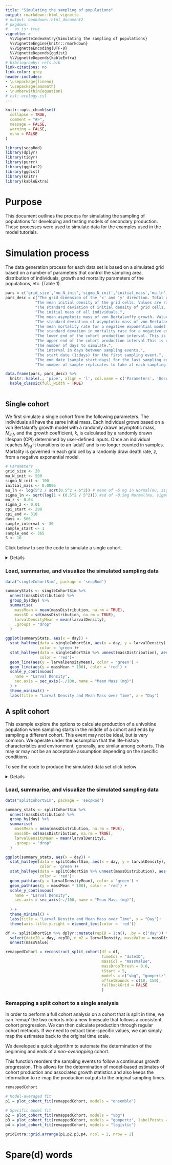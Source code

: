 ```yaml
---
title: "Simulating the sampling of populations"
output: rmarkdown::html_vignette
# output: bookdown::html_document2
# pkgdown:
#   as_is: true
vignette: >
  %\VignetteIndexEntry{Simulating the sampling of populations}
  %\VignetteEngine{knitr::rmarkdown}
  %\VignetteEncoding{UTF-8}
  %\VignetteDepends{ggdist}
  %\VignetteDepends{kableExtra}
# bibliography: refs.bib
link-citations: no
link-color: grey
header-includes:
- \usepackage{lineno}
- \usepackage{amsmath}
- \numberwithin{equation}
# csl: ecology.csl
---
```


```r
knitr::opts_chunk$set(
  collapse = TRUE,
  comment = "#>",
  message = FALSE,
  warning = FALSE,
  echo = FALSE
)

library(secpRod)
library(dplyr)
library(tidyr)
library(purrr)
library(ggplot2)
library(ggdist)
library(knitr)
library(kableExtra)
```

# Purpose

This document outlines the process for simulating the sampling of populations for developing and testing models of secondary production. These processes were used to simulate data for the examples used in the model tutorials.

# Simulation process

The data generation process for each data set is based on a simulated grid based on a number of parameters that control the sampling area, distribution of individuals, growth and mortality parameters of the populations, etc. (Table 1).

```r
pars = c('grid_size','mu_N_init','sigma_N_init','initial_mass','mu_ln','sigma_ln','mu_z','sigma_z','cpi_start','cpi_end','days','sample_interval','sample_start','sample_end','S')
pars_desc = c("The grid dimension of the 'x' and 'y' direction. Total grid cells is $n^2$",
             "The mean initial density of the grid cells. Values are randomly drawn from a $N(mu_{Ninit}, sigma_{Ninit})$",
             "The standard deviation of initial density of grid cells. Values are randomly drawn from $N(mu_{Ninit}, sigma_{Ninit})$",
             "The initial mass of all individuals.",
             "The mean asymptotic mass of von Bertalanffy growth. Values for each individual are randomly draws from $Lognormal(mu_{ln}, sigma_{ln})$.",
             "The standard deviation of asymptotic mass of von Bertalanffy growth. Values for each individual are randomly draws from $Lognormal(mu_{ln}, sigma_{ln})$.",
             "The mean mortality rate for a negative exponential model. Values for each cell are randomly drawn from $N(mu_{z}, sigma_{z})$.",
             "The standard devation in mortality rate for a negative exponential model. Values for each cell are randomly drawn from $N(mu_{z}, sigma_{z})$.",
             "The lower end of the cohort production interval. This is used to modify the growth coefficient, $k$, in von Bertalanffy growth. Values for each individual are drawn $Uniform(cpi_{start}, cpi_{end})$.",
             "The upper end of the cohort production interval.This is used to modify the growth coefficient, $k$, in von Bertalanffy growth. Values for each individual are drawn $Uniform(cpi_{start}, cpi_{end})$.",
             "The number of days to simulate.",
             "The interval in days between sampling events.",
             "The start date (1:days) for the first sampling event.",
             "The end date (sample_start:days) for the last sampling event.",
             "The number of sample replicates to take at each sampling event. Samples are chosen without replacement within a sampling event.")

data.frame(pars, pars_desc) %>% 
  knitr::kable(., 'pipe', align = 'l', col.name = c('Parameters', 'Description')) %>% 
  kable_classic(full_width = TRUE)
  
```

## Single cohort

We first simulate a single cohort from the following parameters. The individuals all have the same initial mass. Each individual grows based on a von Bertalanffy growth model with a randomly drawn asymptotic mass, $M_{inf}$, and the growth coefficient, $k$, is calculated by a randomly drawn lifespan (CPI) determined by user-defined inputs. Once an individual reaches $M_{inf}$ it transitions to an 'adult' and is no longer counted in samples. Mortality is governed in each grid cell by a randomly draw death rate, $z$, from a negative exponential model.

```r
# Parameters
grid_size <- 20
mu_N_init <- 500
sigma_N_init <- 100
initial_mass <- 0.0006
mu_ln <- log(5^2 / sqrt(0.5^2 + 5^2)) # mean of ~5 mg in Normal(mu, sigma)
sigma_ln <- sqrt(log(1 + (0.5^2 / 5^2))) #sd of ~0.5mg Normal(mu, sigma)
mu_z <- 0.04
sigma_z <- 0.01
cpi_start <- 290
cpi_end <- 310
days <- 506
sample_interval <- 30
sample_start <- 1    
sample_end <- 365    
S <- 10  

```

Click below to see the code to simulate a single cohort.

<details>

```r
## not run
# Function to initialize a cohort
init_cohort <- function(i, j, start_day) {
  N_init <- max(1, round(rnorm(1, mu_N_init, sigma_N_init)))
  M_inf <- rlnorm(N_init, meanlog = mu_ln, sdlog = sigma_ln)
  k <- log(M_inf / initial_mass) / runif(N_init, cpi_start, cpi_end)
  z <- rnorm(1, mu_z, sigma_z)
  tibble(
    x = i,
    y = j,
    id = 1:N_init,
    mass = initial_mass,
    M_inf = M_inf,
    k = k,
    alive = TRUE,
    adult = FALSE,
    z = z,
    cohort_start = start_day
  )
}

# Initialize first cohort on day 1
grid_population <- map2_dfr(rep(1:grid_size, each = grid_size), rep(1:grid_size, times = grid_size), ~init_cohort(.x, .y, 1))

# Daily update function for larval individuals only
update_day <- function(pop, current_day) {
  pop %>%
    dplyr::filter(alive & !adult) %>%
    dplyr::mutate(
      time_since_start = current_day - cohort_start,
      alive = runif(n()) > z,
      mass = M_inf * (1 - exp(-k * time_since_start)),
      adult = mass >= M_inf
    ) %>%
    dplyr::filter(alive & !adult)  # remove those who died or became adult
}

# Run simulation with second cohort added at day 366
simulation <- vector("list", length = days)
simulation[[1]] <- grid_population

set.seed(1312)
for (d in 2:days) {
  updated_pop <- update_day(simulation[[d - 1]], d - 1)

  if (d == 366) {
    new_cohort <- map2_dfr(rep(1:grid_size, each = grid_size), rep(1:grid_size, times = grid_size), ~init_cohort(.x, .y, 366))
    updated_pop <- bind_rows(updated_pop, new_cohort)
  }
  simulation[[d]] <- updated_pop
}

# Combine for sampling
all_days <- bind_rows(simulation, .id = "day") %>%
  dplyr::mutate(day = as.integer(day))

# Sampling protocol (larvae only)
sampling_results <- list()
sampled_cells <- list()

for (t in seq(sample_start, sample_end, by = sample_interval)) {
  all_cells <- expand.grid(x = 1:grid_size, y = 1:grid_size)
  if (length(sampled_cells) > 0) {
    prev_sampled <- bind_rows(sampled_cells)
    available_cells <- anti_join(all_cells, prev_sampled, by = c("x", "y"))
  } else {
    available_cells <- all_cells
  }
  sampled <- available_cells %>% sample_n(min(S, nrow(available_cells)))
  sampled_cells[[length(sampled_cells) + 1]] <- sampled

  sampled_data <- all_days %>%
    dplyr::filter(day == t) %>%
    semi_join(sampled, by = c("x", "y")) %>%
    group_by(x, y) %>%
    summarise(
      larval_density = n(),
      mass_distribution = list(mass),
      .groups = "drop"
    ) %>%
    dplyr::mutate(day = t)

  sampling_results[[length(sampling_results) + 1]] <- sampled_data
}

# Final output
daily_sampling <- bind_rows(sampling_results)

```

</details>

### Load, summarise, and visualize the simulated sampling data

```r
data("singleCohortSim", package = 'secpRod')

summaryStats <- singleCohortSim %>%
  unnest(massDistribution) %>%
  group_by(day) %>%
  summarise(
    massMean = mean(massDistribution, na.rm = TRUE),
    massSD = sd(massDistribution, na.rm = TRUE),
    larvalDensityMean = mean(larvalDensity),
    .groups = "drop"
  )

ggplot(summaryStats, aes(x = day)) +
  stat_halfeye(data = singleCohortSim, aes(x = day, y = larvalDensity),
               color = 'green')+
  stat_halfeye(data = singleCohortSim %>% unnest(massDistribution), aes(x = day, y = massDistribution*100),
               color = 'red')+
  geom_line(aes(y = larvalDensityMean), color = 'green') +
  geom_line(aes(y = massMean * 100), color = 'red') +
  scale_y_continuous(
    name = "Larval Density",
    sec.axis = sec_axis(~./100, name = "Mean Mass (mg)")
  ) +
  theme_minimal() +
  labs(title = "Larval Density and Mean Mass over Time", x = "Day")
```

## A split cohort

This example explore the options to calculate production of a univoltine population when sampling starts in the middle of a cohort and ends by sampling a different cohort. This event may not be ideal, but is very common. We operate under the assumption that the life-history characteristics and environment, generally, are similar among cohorts. This may or may not be an acceptable assumption depending on the specific conditions.

To see the code to produce the simulated data set click below

<details>

```r
# Spatial growth and mortality simulation in R
library(dplyr)
library(tidyr)
library(purrr)
library(ggplot2)
library(ggdist)

# Parameters
grid_size <- 20
mu_N_init <- 500
sigma_N_init <- 100
initial_mass <- 0.0006
mu_ln <- log(5^2 / sqrt(0.5^2 + 5^2))
sigma_ln <- sqrt(log(1 + (0.5^2 / 5^2)))
mu_z <- 0.04
sigma_z <- 0.01
cpi_start <- 290
cpi_end <- 310
days <- 506
sample_interval <- 30
sample_start <- 101    # adjustable start day
sample_end <- 465    # adjustable end day
S <- 10  # number of cells to sample per event

# Function to initialize a cohort
init_cohort <- function(i, j, start_day) {
  N_init <- max(1, round(rnorm(1, mu_N_init, sigma_N_init)))
  M_inf <- rlnorm(N_init, meanlog = mu_ln, sdlog = sigma_ln)
  k <- log(M_inf / initial_mass) / runif(N_init, cpi_start, cpi_end)
  z <- rnorm(1, mu_z, sigma_z)
  tibble(
    x = i,
    y = j,
    id = 1:N_init,
    mass = initial_mass,
    M_inf = M_inf,
    k = k,
    alive = TRUE,
    adult = FALSE,
    z = z,
    cohort_start = start_day
  )
}

# Initialize first cohort on day 1
set.seed(1312)

grid_population <- map2_dfr(rep(1:grid_size, each = grid_size), rep(1:grid_size, times = grid_size), ~init_cohort(.x, .y, 1))

# Daily update function for larval individuals only
update_day <- function(pop, current_day) {
  pop %>%
    dplyr::filter(alive & !adult) %>%
    dplyr::mutate(
      time_since_start = current_day - cohort_start,
      alive = runif(n()) > z,
      mass = M_inf * (1 - exp(-k * time_since_start)),
      adult = mass >= M_inf
    ) %>%
    dplyr::filter(alive & !adult)  # remove those who died or became adult
}

# Run simulation with second cohort added at day 366
simulation <- vector("list", length = days)
simulation[[1]] <- grid_population

#set seed to reproduce
for (d in 2:days) {
  updated_pop <- update_day(simulation[[d - 1]], d - 1)

  if (d == 366) {
    new_cohort <- map2_dfr(rep(1:grid_size, each = grid_size), rep(1:grid_size, times = grid_size), ~init_cohort(.x, .y, 366))
    updated_pop <- bind_rows(updated_pop, new_cohort)
  }
  simulation[[d]] <- updated_pop
}

# Combine for sampling
all_days <- bind_rows(simulation, .id = "day") %>%
  dplyr::mutate(day = as.integer(day))

# Sampling protocol (larvae only)
sampling_results <- list()
sampled_cells <- list()

for (t in seq(sample_start, sample_end, by = sample_interval)) {
  all_cells <- expand.grid(x = 1:grid_size, y = 1:grid_size)
  if (length(sampled_cells) > 0) {
    prev_sampled <- bind_rows(sampled_cells)
    available_cells <- anti_join(all_cells, prev_sampled, by = c("x", "y"))
  } else {
    available_cells <- all_cells
  }
  sampled <- available_cells %>% sample_n(min(S, nrow(available_cells)))
  sampled_cells[[length(sampled_cells) + 1]] <- sampled

  sampled_data <- all_days %>%
    dplyr::filter(day == t) %>%
    semi_join(sampled, by = c("x", "y")) %>%
    group_by(x, y) %>%
    summarise(
      larvalDensity = n(),
      massDistribution = list(mass),
      .groups = "drop"
    ) %>%
    dplyr::mutate(day = t)

  sampling_results[[length(sampling_results) + 1]] <- sampled_data
}

# Final output
daily_sampling <- bind_rows(sampling_results)
```

</details>

### Load, summarise, and visualize the simulated sampling data

```r

data("splitCohortSim", package = 'secpRod')

summary_stats <- splitCohortSim %>%
  unnest(massDistribution) %>%
  group_by(day) %>%
  summarise(
    massMean = mean(massDistribution, na.rm = TRUE),
    massSD= sd(massDistribution, na.rm = TRUE),
    larvalDensityMean = mean(larvalDensity),
    .groups = "drop"
  )

ggplot(summary_stats, aes(x = day)) +
  stat_halfeye(data = splitCohortSim, aes(x = day, y = larvalDensity),
               color = 'green')+
  stat_halfeye(data = splitCohortSim %>% unnest(massDistribution), aes(x = day, y = massDistribution*100),
               color = 'red')+
  geom_path(aes(y = larvalDensityMean), color = 'green') +
  geom_path(aes(y = massMean * 100), color = 'red') +
  scale_y_continuous(
    name = "Larval Density",
    sec.axis = sec_axis(~./100, name = "Mean Mass (mg)"),
    
  ) +
  theme_minimal() +
  labs(title = "Larval Density and Mean Mass over Time", x = "Day")+
  theme(axis.title.y.right = element_text(color = 'red'))

df <- splitCohortSim %>% dplyr::mutate(repID = 1:n(), .by = c('day')) %>% 
  select(dateID = day, repID, n_m2 = larvalDensity, massValue = massDistribution) %>% 
  unnest(massValue)

remappedCohort = reconstruct_split_cohort(df = df,
                                          timeCol = "dateID",
                                          massCol = "massValue",
                                          massDropThresh = 0.6,
                                          tStart = 5,
                                          models = c("vbg", "gompertz", "logistic", "richards"),
                                          offsetBounds = c(10, 150),
                                          fallbackGrid = FALSE
                                          )
```

### Remapping a split cohort to a single analysis

In order to perform a full cohort analysis on a cohort that is split in time, we can 'remap' the two cohorts into a new timescale that follows a consistent cohort progression. We can then calculate production through regular cohort methods. If we need to extract time-specific values, we can simply map the estimates back to the original time scale.

We developed a quick algorithm to automate the determination of the beginning and ends of a *non-overlapping* cohort.

This function reorders the sampling events to follow a continuous growth progression. This allows for the determination of model-based estimates of cohort production and associated growth statistics and also keeps the information to re-map the production outputs to the original sampling times.

```r

remappedCohort

# Model-averaged fit
p1 = plot_cohort_fit(remappedCohort, models = "ensemble")

# Specific model fit
p2 = plot_cohort_fit(remappedCohort, models = "vbg")
p3 = plot_cohort_fit(remappedCohort, models = "gompertz", labelPoints = FALSE)
p4 = plot_cohort_fit(remappedCohort, models = "logistic")

gridExtra::grid.arrange(p1,p2,p3,p4, ncol = 2, nrow = 2)

```




# Spare(d) words

<!-- ```{r old reconstruct} -->
<!-- fit_with_offset <- function(df_ordered, offset, models_to_fit = c("vonbert", "gompertz"), t_start = 5) { -->
<!--   stopifnot("cohort" %in% names(df_ordered)) -->

<!--   youngest_dates <- df_ordered %>% dplyr::filter(cohort == min(cohort)) %>% arrange(dateID) -->
<!--   delta_young <- diff(youngest_dates$dateID) -->
<!--   young_pseudotime <- c(0, cumsum(delta_young)) -->

<!--   oldest_dates <- df_ordered %>% dplyr::filter(cohort == max(cohort)) %>% arrange(dateID) -->
<!--   delta_old <- diff(oldest_dates$dateID) -->
<!--   start_old <- tail(young_pseudotime, 1) + delta_old[1]  # gap continuation -->
<!--   old_pseudotime <- c(start_old, start_old + cumsum(delta_old[-1])) -->

<!--   df_pseudo <- bind_rows( -->
<!--     dplyr::mutate(youngest_dates, pseudo_day = young_pseudotime), -->
<!--     dplyr::mutate(oldest_dates, pseudo_day = old_pseudotime) -->
<!--   ) %>% arrange(pseudo_day) -->

<!--   t_all <- df_pseudo$pseudo_day -->
<!--   W_all <- df_pseudo$mean_mass -->

<!--   fits <- list() -->
<!--   aiccs <- c() -->

<!--   if ("vonbert" %in% models_to_fit) { -->
<!--     m <- tryCatch(nls(W_all ~ Winf * (1 - exp(-k * (t_all - t0))), -->
<!--                       start = list(Winf = max(W_all), k = 0.01, t0 = t_start), -->
<!--                       control = nls.control(maxiter = 500)), -->
<!--                   error = function(e) NULL) -->
<!--     if (!is.null(m)) { -->
<!--       fits$vonbert <- m -->
<!--       aiccs["vonbert"] <- AIC(m) + 2 * 3^2 / (length(t_all) - 3 - 1) -->
<!--     } -->
<!--   } -->

<!--   if ("gompertz" %in% models_to_fit) { -->
<!--     m <- tryCatch(nls(W_all ~ Winf * exp(-exp(-k * (t_all - t0))), -->
<!--                       start = list(Winf = max(W_all), k = 0.01, t0 = t_start), -->
<!--                       control = nls.control(maxiter = 500)), -->
<!--                   error = function(e) NULL) -->
<!--     if (!is.null(m)) { -->
<!--       fits$gompertz <- m -->
<!--       aiccs["gompertz"] <- AIC(m) + 2 * 3^2 / (length(t_all) - 3 - 1) -->
<!--     } -->
<!--   } -->

<!--   return(list(fits = fits, aiccs = aiccs, df_pseudo = df_pseudo)) -->
<!-- } -->

<!-- reconstruct_cohort_pseudotime <- function(df, -->
<!--                                                        time_col = "dateID", -->
<!--                                                        mass_col = "massValue", -->
<!--                                                        mass_drop_thresh = 0.6, -->
<!--                                                        t_start = 5, -->
<!--                                                        models_to_fit = c("vonbert", "gompertz"), -->
<!--                                                        offset_bounds = c(10, 150), -->
<!--                                                        fallback_grid = TRUE) { -->
<!--    # Step 1: Sort cohorts by minimum size -->
<!--   # Step 1a: Aggregate replicate-level masses to daily means -->
<!--   agg <- df %>% -->
<!--     group_by(.data[[time_col]]) %>% -->
<!--     summarise(mean_mass = mean(.data[[mass_col]], na.rm = TRUE), .groups = "drop") %>% -->
<!--     arrange(.data[[time_col]]) -->

<!--   t <- agg[[time_col]] -->
<!--   W <- agg$mean_mass -->

<!--   # Step 2a: Detect split cohort via drop in mean mass -->
<!--   dM <- lead(W) / W -->
<!--   drop_idx <- which(dM < mass_drop_thresh)[1] -->
<!--   if (is.na(drop_idx)) drop_idx <- floor(length(t) / 2)  # fallback if no sharp drop -->

<!--   cohort1 <- agg[1:drop_idx, ] -->
<!--   cohort2 <- agg[(drop_idx + 1):length(t), ] -->

<!--   # Step 3a: Reorder cohorts so smallest mass cohort comes first -->
<!--   if (min(cohort1$mean_mass, na.rm = TRUE) > min(cohort2$mean_mass, na.rm = TRUE)) { -->
<!--     tmp <- cohort1 -->
<!--     cohort1 <- cohort2 -->
<!--     cohort2 <- tmp -->
<!--   } -->

<!--   cohort1$cohort <- 1 -->
<!--   cohort2$cohort <- 2 -->
<!--   df_ordered <- bind_rows(cohort1, cohort2) %>% arrange(cohort, .data[[time_col]]) -->

<!--   cohort_min <- df_ordered %>% -->
<!--     group_by(cohort) %>% -->
<!--     summarise(min_mass = min(mean_mass), .groups = "drop") %>% -->
<!--     arrange(min_mass) %>% -->
<!--     pull(cohort) -->

<!--   # df_ordered$cohort <- factor(df_ordered$cohort, levels = cohort_min) -->
<!--   df_ordered <- df_ordered %>% arrange(cohort, dateID) -->

<!--   obj_fn <- function(offset) { -->
<!--     out <- fit_with_offset(df_ordered, offset, models_to_fit, t_start) -->
<!--     if (length(out$aiccs) == 0) return(Inf) -->
<!--     sum(unlist(out$aiccs)) -->
<!--   } -->

<!--   # debugonce(fit_with_offset) -->
<!--   offset_opt <- tryCatch({ -->
<!--     optim(par = 50, fn = obj_fn, method = "L-BFGS-B", -->
<!--           lower = offset_bounds[1], upper = offset_bounds[2])$par -->
<!--   }, error = function(e) { -->
<!--     if (fallback_grid) { -->
<!--       grid <- seq(offset_bounds[1], offset_bounds[2], by = 1) -->
<!--       grid_scores <- sapply(grid, obj_fn) -->
<!--       grid[which.min(grid_scores)] -->
<!--     } else stop("Optimization failed and grid fallback is off.") -->
<!--   }) -->

<!--   fit_out <- fit_with_offset(df_ordered, offset_opt, models_to_fit, t_start) -->
<!--   fits <- fit_out$fits -->
<!--   df_pseudo <- fit_out$df_pseudo -->

<!--   t <- df_pseudo$pseudo_day -->
<!--   W <- df_pseudo$mean_mass -->
<!--   W_cap <- pmin(W, max(W) * 0.999) -->

<!--   cohort_ages <- list() -->
<!--   weights <- c() -->

<!--   for (model_name in names(fits)) { -->
<!--     p <- coef(fits[[model_name]]) -->
<!--     raw_age <- switch(model_name, -->
<!--       vonbert = -log(1 - W_cap / p["Winf"]) / p["k"], -->
<!--       gompertz = p["t0"] - log(-log(W_cap / p["Winf"])) / p["k"] -->
<!--     ) -->

<!--     # Align so first pseudotime = abs(t0) -->
<!--     cohort_ages[[model_name]] <- raw_age - min(raw_age) + abs(p["t0"]) -->
<!--     weights[model_name] <- AIC(fits[[model_name]]) + 2 * 3^2 / (length(t) - 3 - 1) -->
<!--   } -->

<!--   rel_weights <- exp(-0.5 * (weights - min(weights))) -->
<!--   rel_weights <- rel_weights / sum(rel_weights) -->

<!--   pseudo_time <- as.vector(do.call(cbind, cohort_ages) %*% rel_weights) -->
<!--   pseudo_time <- round(pseudo_time) -->

<!--   df_remap <- df_pseudo %>% -->
<!--     dplyr::mutate(pseudotime = pseudo_time) %>% -->
<!--     arrange(pseudotime) -->

<!--   return(list( -->
<!--     df_remap = df_remap, -->
<!--     offset = offset_opt, -->
<!--     weights = rel_weights, -->
<!--     fits = fits -->
<!--   )) -->
<!-- } -->

<!-- debugonce(reconstruct_cohort_pseudotime_restructured) -->
<!-- x = reconstruct_cohort_pseudotime_restructured(df = df) -->

<!-- ``` -->

<!-- ```{r old-reconstruct} -->

<!-- reconstruct_cohort_pseudotime <- function(df, -->
<!--                                           time_col = "dateID", -->
<!--                                           mass_col = "massValue", -->
<!--                                           mass_drop_thresh = 0.6, -->
<!--                                           t_start = 5, -->
<!--                                           models_to_fit = c("vonbert", "gompertz"), -->
<!--                                           use_grid_fallback = TRUE, -->
<!--                                           verbose = TRUE) { -->
<!--   # library(dplyr) -->

<!--   # Step 1: Aggregate replicate-level masses to daily means -->
<!--   agg <- df %>% -->
<!--     group_by(.data[[time_col]]) %>% -->
<!--     summarise(mean_mass = mean(.data[[mass_col]], na.rm = TRUE), .groups = "drop") %>% -->
<!--     arrange(.data[[time_col]]) -->

<!--   t <- agg[[time_col]] -->
<!--   W <- agg$mean_mass -->

<!--   # Step 2: Detect split cohort via drop in mean mass -->
<!--   dM <- lead(W) / W -->
<!--   drop_idx <- which(dM < mass_drop_thresh)[1] -->
<!--   if (is.na(drop_idx)) drop_idx <- floor(length(t) / 2)  # fallback if no sharp drop -->

<!--   cohort1 <- agg[1:drop_idx, ] -->
<!--   cohort2 <- agg[(drop_idx + 1):length(t), ] -->

<!--   # Step 3: Reorder cohorts so smallest mass cohort comes first -->
<!--   if (min(cohort1$mean_mass, na.rm = TRUE) > min(cohort2$mean_mass, na.rm = TRUE)) { -->
<!--     tmp <- cohort1 -->
<!--     cohort1 <- cohort2 -->
<!--     cohort2 <- tmp -->
<!--   } -->

<!--   cohort1$cohort <- 1 -->
<!--   cohort2$cohort <- 2 -->
<!--   df_ordered <- bind_rows(cohort1, cohort2) %>% arrange(cohort, .data[[time_col]]) -->

<!--   # Step 4: Estimate time offset between cohorts -->
<!--   try_fit_growth_model <- function(formula, start, data) { -->
<!--     tryCatch(nls(formula, start = start, data = data, -->
<!--                  control = nls.control(maxiter = 500)), error = function(e) NULL) -->
<!--   } -->

<!--   fit_with_offset <- function(offset) { -->
<!--     t_all <- c(df_ordered[[time_col]][df_ordered$cohort == 1], -->
<!--                df_ordered[[time_col]][df_ordered$cohort == 2] + offset) -->
<!--     W_all <- df_ordered$mean_mass -->
<!--     df_tmp <- data.frame(t = t_all, W = W_all) -->

<!--     fits <- list() -->
<!--     aiccs <- c() -->

<!--     if ("vonbert" %in% models_to_fit) { -->
<!--       m <- try_fit_growth_model( -->
<!--         W ~ Winf * (1 - exp(-k * (t - t0))), -->
<!--         start = list(Winf = max(W), k = 0.01, t0 = t_start), -->
<!--         data = df_tmp -->
<!--       ) -->
<!--       if (!is.null(m)) { -->
<!--         fits$vonbert <- m -->
<!--         aiccs["vonbert"] <- AIC(m) + 2 * 3^2 / (length(t_all) - 3 - 1) -->
<!--       } -->
<!--     } -->

<!--     if ("gompertz" %in% models_to_fit) { -->
<!--       m <- try_fit_growth_model( -->
<!--         W ~ Winf * exp(-exp(-k * (t - t0))), -->
<!--         start = list(Winf = max(W), k = 0.01, t0 = t_start), -->
<!--         data = df_tmp -->
<!--       ) -->
<!--       if (!is.null(m)) { -->
<!--         fits$gompertz <- m -->
<!--         aiccs["gompertz"] <- AIC(m) + 2 * 3^2 / (length(t_all) - 3 - 1) -->
<!--       } -->
<!--     } -->

<!--     list(fits = fits, aiccs = aiccs) -->
<!--   } -->
<!-- debugonce(fit_with_offset) -->
<!--   # Step 5: Optimize offset to minimize AICc across models -->
<!--   obj_fn <- function(offset) { -->
<!--     out <- fit_with_offset(offset) -->
<!--     sum(unlist(out$aiccs)) -->
<!--   } -->

<!--   offset_opt <- optim(par = 30, fn = obj_fn, method = "L-BFGS-B", lower = 1, upper = 150)$par -->
<!--   # if(is.null(tryCatch({, error = function(e) { -->
<!--   #   if (use_grid_fallback) { -->
<!--   #     grid <- seq(5, 150, by = 1) -->
<!--   #     grid_scores <- sapply(grid, obj_fn) -->
<!--   #     grid[which.min(grid_scores)] -->
<!--   #   } else { -->
<!--   #     stop("Optimization failed and grid fallback is disabled.") -->
<!--   #   } -->
<!--   # }) -->

<!--   # Step 6: Reconstruct time vector with best offset -->
<!--   df_ordered <- df_ordered %>% -->
<!--     dplyr::mutate( -->
<!--       true_time = ifelse(cohort == 1, -->
<!--                          !!sym(time_col), -->
<!--                          !!sym(time_col) + offset_opt) -->
<!--     ) -->

<!--   # Step 7: Fit models at optimal offset and invert -->
<!--   best_fits <- fit_with_offset(offset_opt)$fits -->
<!--   t_true <- df_ordered$true_time -->
<!--   W_true <- df_ordered$mean_mass -->
<!--   W_cap <- pmin(W_true, max(W_true) * 0.999) -->

<!--   cohort_ages <- list() -->
<!--   weights <- c() -->
<!--   for (model_name in names(best_fits)) { -->
<!--     m <- best_fits[[model_name]] -->
<!--     p <- coef(m) -->
<!--     age <- switch(model_name, -->
<!--                   vonbert = -log(1 - W_cap / p["Winf"]) / p["k"], -->
<!--                   gompertz = p["t0"] - log(-log(W_cap / p["Winf"])) / p["k"]) -->
<!--     cohort_ages[[model_name]] <- age -->
<!--     weights[model_name] <- AIC(m) + 2 * 3^2 / (length(t_true) - 3 - 1) -->
<!--   } -->

<!--   # Normalize AICc weights -->
<!--   rel_weights <- exp(-0.5 * (weights - min(weights))) -->
<!--   rel_weights <- rel_weights / sum(rel_weights) -->

<!--   # Ensemble pseudotime -->
<!--   cohort_age_mat <- do.call(cbind, cohort_ages) -->
<!--   pseudo_time <- as.vector(cohort_age_mat %*% rel_weights) -->
<!--   pseudo_time_shifted <- round(pseudo_time - min(pseudo_time) + t_start) -->

<!--   df_final <- df_ordered %>% -->
<!--     dplyr::mutate(pseudotime = pseudo_time_shifted) %>% -->
<!--     arrange(pseudotime) -->

<!--   if (verbose) { -->
<!--     cat("Offset estimated:", round(offset_opt), "days\n") -->
<!--     cat("Model weights:\n") -->
<!--     print(round(rel_weights, 3)) -->
<!--   } -->

<!--   return(list( -->
<!--     df_remap = df_final %>% select(!!sym(time_col), mean_mass, pseudotime, true_time), -->
<!--     offset = offset_opt, -->
<!--     weights = rel_weights, -->
<!--     fits = best_fits -->
<!--   )) -->
<!-- } -->
<!-- debugonce(reconstruct_cohort_pseudotime) -->
<!-- remap_out <- reconstruct_cohort_pseudotime(df) -->
<!-- plot_pseudotime_remap <- function(remap_result, -->
<!--                                   show_model_fits = TRUE, -->
<!--                                   show_legend = TRUE) { -->

<!--   df <- remap_result$df_remap -->
<!--   fits <- remap_result$fits -->
<!--   weights <- remap_result$weights -->

<!--   p <- ggplot(df, aes(x = pseudotime, y = mean_mass)) + -->
<!--     geom_point(size = 2) + -->
<!--     labs( -->
<!--       x = "Pseudotime (days)", -->
<!--       y = "Mean mass (mg)", -->
<!--       title = "Remapped cohort trajectory with fitted growth models" -->
<!--     ) + -->
<!--     theme_minimal() -->

<!--   # Add model fits -->
<!--   if (show_model_fits && length(fits) > 0) { -->
<!--     x_pred <- seq(min(df$pseudotime), max(df$pseudotime), length.out = 200) -->

<!--     for (model_name in names(fits)) { -->
<!--       params <- coef(fits[[model_name]]) -->
<!--       y_pred <- switch(model_name, -->
<!--                        vonbert = params["Winf"] * (1 - exp(-params["k"] * (x_pred))), -->
<!--                        gompertz = params["Winf"] * exp(-exp(-params["k"] * (x_pred - params["t0"])))) -->
<!--       fit_df <- data.frame(x = x_pred, y = y_pred, model = model_name) -->

<!--       p <- p + geom_line(data = fit_df, aes(x = x, y = y, color = model), -->
<!--                          size = 1, alpha = weights[model_name]) -->
<!--     } -->
<!--   } -->

<!--   if (!show_legend) { -->
<!--     p <- p + theme(legend.position = "none") -->
<!--   } -->

<!--   return(p) -->
<!-- } -->

<!-- plot_pseudotime_remap(remap_out) -->
<!-- ``` -->

<!-- ```{r spare(d)-words} -->
<!-- df = df %>% -->
<!--   summarise( -->
<!--     massValue = mean(massValue, na.rm = TRUE), -->
<!--     .by = 'dateID' -->
<!--   ) -->


<!-- remap_cohort_by_growth <- function(df, -->
<!--                                    time_col = "dateID", -->
<!--                                    mass_col = "massValue", -->
<!--                                    models_to_fit = c("vonbert", "gompertz"), -->
<!--                                    pseudo_start = 1, -->
<!--                                    verbose = TRUE) { -->

<!--   df <- df %>% arrange(.data[[time_col]]) -->
<!--   t <- df[[time_col]] -->
<!--   W <- df[[mass_col]] -->

<!--   # Helper to fit models -->
<!--   fit_growth_model <- function(formula, start, data) { -->
<!--     tryCatch( -->
<!--       nls(formula, start = start, data = data, control = nls.control(maxiter = 200)), -->
<!--       error = function(e) NULL -->
<!--     ) -->
<!--   } -->

<!--   # Fit von Bertalanffy -->
<!--   vb_fit <- NULL -->
<!--   if ("vonbert" %in% models_to_fit) { -->
<!--     vb_fit <- fit_growth_model( -->
<!--       W ~ Winf * (1 - exp(-k * (t - t0))), -->
<!--       start = list(Winf = max(W), k = 0.01, t0 = min(t)), -->
<!--       data = data.frame(t = t, W = W) -->
<!--     ) -->
<!--   } -->

<!--   # Fit Gompertz -->
<!--   gomp_fit <- NULL -->
<!--   if ("gompertz" %in% models_to_fit) { -->
<!--     gomp_fit <- fit_growth_model( -->
<!--       W ~ Winf * exp(-exp(-k * (t - t0))), -->
<!--       start = list(Winf = max(W), k = 0.01, t0 = mean(t)), -->
<!--       data = data.frame(t = t, W = W) -->
<!--     ) -->
<!--   } -->

<!--   # Compute AICc -->
<!--   models <- list() -->
<!--   aiccs <- c() -->
<!--   if (!is.null(vb_fit)) { -->
<!--     models$vonbert <- vb_fit -->
<!--     aiccs["vonbert"] <- AIC(vb_fit) + 2 * 3^2 / (length(W) - 3 - 1) -->
<!--   } -->
<!--   if (!is.null(gomp_fit)) { -->
<!--     models$gompertz <- gomp_fit -->
<!--     aiccs["gompertz"] <- AIC(gomp_fit) + 2 * 3^2 / (length(W) - 3 - 1) -->
<!--   } -->

<!--   if (length(models) == 0) stop("No growth model fit successfully") -->

<!--   # Compute model weights -->
<!--   weights <- exp(-0.5 * (aiccs - min(aiccs))) -->
<!--   weights <- weights / sum(weights) -->

<!--   # Invert to cohort age -->
<!--   W_sanitized <- pmin(W, max(W) * 0.999)  # avoid log(0) -->

<!--   cohort_age_list <- list() -->

<!--   if (!is.null(vb_fit)) { -->
<!--     p <- coef(vb_fit) -->
<!--     cohort_age_list$vonbert <- -log(1 - W_sanitized / p["Winf"]) / p["k"] -->
<!--   } -->
<!--   if (!is.null(gomp_fit)) { -->
<!--     p <- coef(gomp_fit) -->
<!--     cohort_age_list$gompertz <- p["t0"] - log(-log(W_sanitized / p["Winf"])) / p["k"] -->
<!--   } -->

<!--   # Weighted average cohort age -->
<!--   cohort_age_matrix <- do.call(cbind, cohort_age_list) -->
<!--   weighted_age <- cohort_age_matrix %*% matrix(weights[names(cohort_age_list)], ncol = 1) -->
<!--   pseudo_day <- round(weighted_age - min(weighted_age, na.rm = TRUE) + pseudo_start) -->

<!--   df_remap <- df %>% -->
<!--     dplyr::mutate( -->
<!--       cohort_age = as.vector(weighted_age), -->
<!--       pseudo_day = pseudo_day -->
<!--     ) %>% -->
<!--     arrange(pseudo_day) -->

<!--   if (verbose) { -->
<!--     cat("Model weights:\n") -->
<!--     print(round(weights, 3)) -->
<!--   } -->

<!--   return(list( -->
<!--     df_remap = df_remap, -->
<!--     models = models, -->
<!--     weights = weights -->
<!--   )) -->
<!-- } -->

<!-- debugonce(remap_cohort_by_growth) -->

<!-- result <- remap_cohort_by_growth(df) -->

<!-- estimate_vbgf_age <- function(m, Winf, k, t0) { -->
<!--   -log(1 - pmin(m / Winf, 0.999)) / k -->
<!-- } -->

<!-- estimate_gompertz_age <- function(m, Winf, k, t0) { -->
<!--   t0 - log(-log(pmin(m / Winf, 0.999))) / k -->
<!-- } -->

<!-- fit_growth_model <- function(formula, start, data) { -->
<!--   tryCatch( -->
<!--     nls(formula, start = start, data = data, control = nls.control(maxiter = 200)), -->
<!--     error = function(e) NULL -->
<!--   ) -->
<!-- } -->


<!-- multi_model_remap <- function(df, time_col = "dateID", mass_col = "massValue", pseudo_start = 1) { -->
<!--   df <- df %>% arrange(.data[[time_col]]) -->
<!--   t <- df[[time_col]] -->
<!--   W <- df[[mass_col]] -->

<!--   ## Fit von Bertalanffy -->
<!--   vb_fit <- fit_growth_model( -->
<!--     W ~ Winf * (1 - exp(-k * (t - t0))), -->
<!--     start = list(Winf = max(W), k = 0.01, t0 = min(t)), -->
<!--     data = data.frame(t = t, W = W) -->
<!--   ) -->

<!--   ## Fit Gompertz -->
<!--   gomp_fit <- fit_growth_model( -->
<!--     W ~ Winf * exp(-exp(-k * (t - t0))), -->
<!--     start = list(Winf = max(W), k = 0.01, t0 = mean(t)), -->
<!--     data = data.frame(t = t, W = W) -->
<!--   ) -->

<!--   # Model weights via AICc -->
<!--   models <- list(vbgf = vb_fit, gompertz = gomp_fit) -->
<!--   aiccs <- sapply(models, function(m) if (!is.null(m)) AIC(m) + 2 * 3^2 / (length(W) - 3 - 1) else Inf) -->
<!--   weights <- exp(-0.5 * (aiccs - min(aiccs))) / sum(exp(-0.5 * (aiccs - min(aiccs)))) -->

<!--   # Invert to cohort age -->
<!--   age_vbgf <- if (!is.null(vb_fit)) estimate_vbgf_age(W, coef(vb_fit)["Winf"], coef(vb_fit)["k"], coef(vb_fit)["t0"]) else NA -->
<!--   age_gomp <- if (!is.null(gomp_fit)) estimate_gompertz_age(W, coef(gomp_fit)["Winf"], coef(gomp_fit)["k"], coef(gomp_fit)["t0"]) else NA -->

<!--   # Weighted average age -->
<!--   cohort_age <- rowMeans(cbind( -->
<!--     if (!is.null(age_vbgf)) weights["vbgf"] * age_vbgf else NA, -->
<!--     if (!is.null(age_gomp)){weights["gompertz"] * age_gomp} else{NA} -->
<!--   ), na.rm = TRUE) -->

<!--   df_remap <- df %>% -->
<!--     dplyr::mutate( -->
<!--       cohort_age = cohort_age, -->
<!--       pseudo_day = round(cohort_age - min(cohort_age, na.rm = TRUE) + pseudo_start) -->
<!--     ) %>% -->
<!--     arrange(pseudo_day) -->

<!--   return(list( -->
<!--     df_remap = df_remap, -->
<!--     models = models, -->
<!--     weights = weights -->
<!--   )) -->
<!-- } -->

<!-- x = multi_model_remap(df) -->
<!-- detect_cohort_bounds_growth_driven <- function(taxaSampleList, -->
<!--                                                massValue = "massValue", -->
<!--                                                abunValue = "n_m2", -->
<!--                                                massDropThresh = 0.90,  # Mass must not drop >10% -->
<!--                                                densityJumpThresh = 2, -->
<!--                                                timeGapThresh = 70) { -->

<!--   df <- taxaSampleList %>% -->
<!--     arrange(dateID) %>% -->
<!--     summarise(across(all_of(c(massValue, abunValue)), mean), .by = "dateID") %>% -->
<!--     dplyr::mutate( -->
<!--       mass_ratio = lead(!!sym(massValue)) / !!sym(massValue), -->
<!--       density_ratio = lead(!!sym(abunValue)) / !!sym(abunValue), -->
<!--       dt = lead(dateID) - dateID -->
<!--     ) -->

<!--   break_indices <- which( -->
<!--     (df$mass_ratio < massDropThresh) |           # large drop in mass → new cohort -->
<!--     (df$density_ratio > densityJumpThresh) |     # large increase in density → recruitment -->
<!--     (df$dt > timeGapThresh)                      # large gap → likely cohort break -->
<!--   ) -->

<!--   # Define cohort bounds -->
<!--   cohort_bounds <- list() -->
<!--   start_idx <- 1 -->
<!--   for (i in seq_along(break_indices)) { -->
<!--     end_idx <- break_indices[i] -->
<!--     cohort_bounds[[i]] <- c(df$dateID[start_idx], df$dateID[end_idx]) -->
<!--     start_idx <- end_idx + 1 -->
<!--   } -->

<!--   # Final cohort -->
<!--   if (start_idx <= nrow(df)) { -->
<!--     cohort_bounds[[length(cohort_bounds) + 1]] <- c(df$dateID[start_idx], df$dateID[nrow(df)]) -->
<!--   } -->

<!--   return(cohort_bounds) -->
<!-- } -->
<!-- debugonce(detect_cohort_bounds_growth_driven) -->
<!-- bounds <- detect_cohort_bounds_growth_driven( -->
<!--   taxaSampleList = df, -->
<!--   massDropThresh = 0.9, -->
<!--   densityJumpThresh = 2, -->
<!--   timeGapThresh = 70 -->
<!-- ) -->

<!-- # detect_cohort_bounds <- function(taxaSampleList, -->
<!-- #                                  massValue = "massValue", -->
<!-- #                                  abunValue = "n_m2", -->
<!-- #                                  z_thresh = 2.5, -->
<!-- #                                  timeGapThresh = 70) { -->
<!-- #  -->
<!-- #   df <- taxaSampleList %>% -->
<!-- #     arrange(dateID) %>% -->
<!-- #     summarise(across(all_of(c(massValue, abunValue)), mean), .by = "dateID") %>% -->
<!-- #     dplyr::mutate( -->
<!-- #       log_dM = c(NA, diff(log(!!sym(massValue)))), -->
<!-- #       log_dN = c(NA, diff(log(!!sym(abunValue)))), -->
<!-- #       dt = c(NA, diff(dateID)), -->
<!-- #       z_mass = scale(log_dM), -->
<!-- #       z_abun = scale(log_dN) -->
<!-- #     ) -->
<!-- #  -->
<!-- #   # Flag discontinuities using z-scores -->
<!-- #   break_indices <- which( -->
<!-- #     abs(df$z_mass) > z_thresh | -->
<!-- #       abs(df$z_abun) > z_thresh | -->
<!-- #       df$dt > timeGapThresh -->
<!-- #   ) -->
<!-- #  -->
<!-- #   # Define cohort bounds -->
<!-- #   cohort_bounds <- list() -->
<!-- #   start_idx <- 1 -->
<!-- #   for (i in seq_along(break_indices)) { -->
<!-- #     end_idx <- break_indices[i] -->
<!-- #     cohort_bounds[[i]] <- c(df$dateID[start_idx], df$dateID[end_idx]) -->
<!-- #     start_idx <- end_idx + 1 -->
<!-- #   } -->
<!-- #  -->
<!-- #   # Final segment -->
<!-- #   if (start_idx <= nrow(df)) { -->
<!-- #     cohort_bounds[[length(cohort_bounds) + 1]] <- c(df$dateID[start_idx], df$dateID[nrow(df)]) -->
<!-- #   } -->
<!-- #  -->
<!-- #   return(cohort_bounds) -->
<!-- # } -->
<!-- #  -->
<!-- # bounds = detect_cohort_bounds(taxaSampleList = df, z_thresh = 2.5) -->

<!-- # detect_cohort_bounds <- function(taxaSampleList = NULL,  -->
<!-- #                                  massValue = NULL, -->
<!-- #                                  abunValue = 'n_m2', -->
<!-- #                                  massDropThresh = 0.5, -->
<!-- #                                  abunJumpThresh = 2, -->
<!-- #                                  timeGapThresh = NA) { -->
<!-- # ### tests here #### -->
<!-- #    -->
<!-- # ### End tests #### -->
<!-- #    -->
<!-- #   df <- tibble( -->
<!-- #     dateID = taxaSampleList$dateID, -->
<!-- #     massValue = taxaSampleList[[massValue]], -->
<!-- #     abunValue = taxaSampleList[[abunValue]], -->
<!-- #     ) %>% -->
<!-- #     arrange(dateID) %>% -->
<!-- #     summarise(across(c(massValue, abunValue), mean), .by = 'dateID') %>%  -->
<!-- #     dplyr::mutate( -->
<!-- #       dM = lead(massValue) / massValue, -->
<!-- #       dN = lead(abunValue) / abunValue, -->
<!-- #       dt = lead(dateID) - dateID -->
<!-- #     ) -->
<!-- #    -->
<!-- #   # Identify break points -->
<!-- #   break_indices <- which( -->
<!-- #     (df$dM <= (massDropThresh)) | -->
<!-- #       (df$dN > abunJumpThresh) | -->
<!-- #       (df$dt > timeGapThresh) -->
<!-- #   ) -->
<!-- #    -->
<!-- #   # Define cohort bounds -->
<!-- #   cohort_bounds <- list() -->
<!-- #   start_idx <- 1 -->
<!-- #   for (i in seq_along(break_indices)) { -->
<!-- #     end_idx <- break_indices[i] -->
<!-- #     cohort_bounds[[i]] <- c(df$dateID[start_idx], df$dateID[end_idx]) -->
<!-- #     start_idx <- end_idx + 1 -->
<!-- #   } -->
<!-- #    -->
<!-- #   # Final segment -->
<!-- #   if (start_idx <= nrow(df)) { -->
<!-- #     cohort_bounds[[length(break_indices) + 1]] <- c(df$dateID[start_idx], df$dateID[nrow(df)]) -->
<!-- #   } -->
<!-- #    -->
<!-- #   return(cohort_bounds) -->
<!-- # } -->
<!-- #  -->
<!-- # bounds = detect_cohort_bounds(taxaSampleList = df, -->
<!-- #                      massValue = 'massValue', -->
<!-- #                      abunValue = 'n_m2', -->
<!-- #                      massDropThresh = 0.5, -->
<!-- #                      abunJumpThresh = 10, -->
<!-- #                      timeGapThresh = 70) -->


<!-- cohort_remap <- function(time_vec, cohort_bounds) { -->

<!--   remap_time <- numeric(length(time_vec)) -->
<!--   cohort_labels <- numeric(length(time_vec)) -->

<!--   for (i in seq_along(cohort_bounds)) { -->
<!--     bounds <- cohort_bounds[[i]] -->
<!--     in_cohort <- time_vec >= bounds[1] & time_vec <= bounds[2] -->

<!--     # Map to pseudo-time within cohort -->
<!--     remap_time[in_cohort] <- time_vec[in_cohort] - bounds[1] + 1 -->
<!--     cohort_labels[in_cohort] <- i -->
<!--   } -->

<!--   tibble( -->
<!--     dateID = time_vec, -->
<!--     remap_time = remap_time, -->
<!--     cohort = cohort_labels -->
<!--   ) -->
<!-- } -->


<!-- cohortRemap = cohort_remap(unique(df$dateID), bounds) -->

<!-- df = df %>% merge(cohortRemap, by = 'dateID') -->

<!-- summary_stats <- df %>% -->
<!--   group_by(remap_time) %>% -->
<!--   summarise( -->
<!--     massMean = mean(massValue, na.rm = TRUE), -->
<!--     massSD= sd(massValue, na.rm = TRUE), -->
<!--     larvalDensityMean = mean(n_m2), -->
<!--     .groups = "drop" -->
<!--   ) -->

<!-- ggplot(summary_stats, aes(x = remap_time)) + -->
<!--   stat_halfeye(data = df, aes(x = remap_time, y = n_m2), -->
<!--                color = 'green')+ -->
<!--   stat_halfeye(data = df, aes(x = remap_time, y = massValue*100), -->
<!--                color = 'red')+ -->
<!--   geom_path(aes(y = larvalDensityMean), color = 'green') + -->
<!--   geom_path(aes(y = massMean * 100), color = 'red') + -->
<!--   scale_y_continuous( -->
<!--     name = "Larval Density", -->
<!--     sec.axis = sec_axis(~./100, name = "Mean Mass (mg)"), -->

<!--   ) + -->
<!--   theme_minimal() + -->
<!--   labs(title = "Larval Density and Mean Mass over Time", x = "Day")+ -->
<!--   theme(axis.title.y.right = element_text(color = 'red')) -->

<!-- ``` -->
